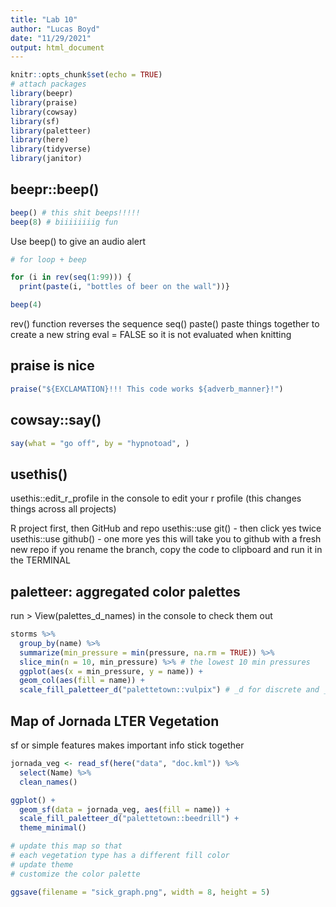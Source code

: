 ```yaml
---
title: "Lab 10"
author: "Lucas Boyd"
date: "11/29/2021"
output: html_document
---
```


```r
knitr::opts_chunk$set(echo = TRUE)
# attach packages
library(beepr)
library(praise)
library(cowsay)
library(sf)
library(paletteer)
library(here)
library(tidyverse)
library(janitor)
```

## beepr::beep()

```r
beep() # this shit beeps!!!!!
beep(8) # biiiiiiiig fun
```
Use beep() to give an audio alert
```r
# for loop + beep

for (i in rev(seq(1:99))) {
  print(paste(i, "bottles of beer on the wall"))}

beep(4)
```
rev() function reverses the sequence seq()
paste() paste things together to create a new string
eval = FALSE so it is not evaluated when knitting

## praise is nice 

```r
praise("${EXCLAMATION}!!! This code works ${adverb_manner}!")
```

## cowsay::say()

```r
say(what = "go off", by = "hypnotoad", )
```

## usethis()
usethis::edit_r_profile in the console to edit your r profile (this changes things across all projects)

R project first, then GitHub and repo
usethis::use git() - then click yes twice
usethis::use github() - one more yes
this will take you to github with a fresh new repo
if you rename the branch, copy the code to clipboard and run it in the TERMINAL

## paletteer: aggregated color palettes

run > View(palettes_d_names) in the console to check them out

```r
storms %>% 
  group_by(name) %>% 
  summarize(min_pressure = min(pressure, na.rm = TRUE)) %>% 
  slice_min(n = 10, min_pressure) %>% # the lowest 10 min pressures
  ggplot(aes(x = min_pressure, y = name)) +
  geom_col(aes(fill = name)) +
  scale_fill_paletteer_d("palettetown::vulpix") # _d for discrete and _c for continuous
```

## Map of Jornada LTER Vegetation

sf or simple features makes important info stick together
```r
jornada_veg <- read_sf(here("data", "doc.kml")) %>% 
  select(Name) %>% 
  clean_names()

ggplot() + 
  geom_sf(data = jornada_veg, aes(fill = name)) +
  scale_fill_paletteer_d("palettetown::beedrill") +
  theme_minimal()

# update this map so that 
# each vegetation type has a different fill color
# update theme
# customize the color palette

ggsave(filename = "sick_graph.png", width = 8, height = 5)
```




